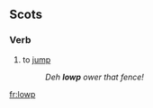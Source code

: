 ==Scots==
===Verb===
{{sco-verb}}

# {{context|South Scots||lang=sco}} to [[jump]]
#: ''Deh '''lowp''' ower that fence!''

[[fr:lowp]]